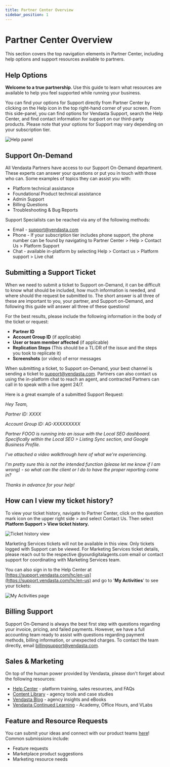 ```yaml
---
title: Partner Center Overview
sidebar_position: 1
---
```


# Partner Center Overview

This section covers the top navigation elements in Partner Center, including help options and support resources available to partners.

## Help Options

**Welcome to a true partnership**. Use this guide to learn what resources are available to help you feel supported while running your business. 

You can find your options for Support directly from Partner Center by clicking on the Help icon in the top right-hand corner of your screen. From this side-panel, you can find options for Vendasta Support, search the Help Center, and find contact information for support on our third-party products. Please note that your options for Support may vary depending on your subscription tier. 

![Help panel](../img/partner-center/partner-center-overview/help-panel.jpg)

## Support On-Demand

All Vendasta Partners have access to our Support On-Demand department. These experts can answer your questions or put you in touch with those who can. Some examples of topics they can assist you with:

- Platform technical assistance 
- Foundational Product technical assistance 
- Admin Support
- Billing Questions 
- Troubleshooting & Bug Reports

Support Specialists can be reached via any of the following methods:

- Email - support@vendasta.com
- Phone - If your subscription tier includes phone support, the phone number can be found by navigating to Partner Center > Help > Contact Us > Platform Support 
- Chat - available in-platform by selecting Help > Contact us > Platform support > Live chat

## Submitting a Support Ticket

When we need to submit a ticket to Support on-Demand, it can be difficult to know what should be included, how much information is needed, and where should the request be submitted to. The short answer is all three of these are important to you, your partner, and Support on-Demand, and following this guide will answer all three of these questions!

For the best results, please include the following information in the body of the ticket or request:

- **Partner ID**
- **Account Group ID** (if applicable)
- **User or team member affected** (if applicable)
- **Replication Steps** (This should be a TL:DR of the issue and the steps you took to replicate it)
- **Screenshots** (or video) of error messages

When submitting a ticket, to Support on-Demand, your best channel is sending a ticket to support@vendasta.com. Partners can also contact us using the in-platform chat to reach an agent, and contracted Partners can call in to speak with a live agent 24/7.

Here is a great example of a submitted Support Request:

 *Hey Team,*

*Partner ID: XXXX*

*Account Group ID: AG-XXXXXXXXX*

*Partner FOOO is running into an issue with the Local SEO dashboard. Specifically within the Local SEO > Listing Sync section, and Google Business Profile.*

*I've attached a video walkthrough here of what we're experiencing.* 

*I'm pretty sure this is not the intended function (please let me know if I am wrong) - so what can the client or I do to have the proper reporting come in?*

*Thanks in advance for your help!* 

## How can I view my ticket history?

To view your ticket history, navigate to Partner Center, click on the question mark icon on the upper right side > and select Contact Us. Then select **Platform Support > View ticket history.** 

![Ticket history view](../img/partner-center/partner-center-overview/ticket-history-view.jpg)

Marketing Services tickets will not be available in this view. Only tickets logged with Support can be viewed. For Marketing Services ticket details, please reach out to the respective @yourdigitalagents.com email or contact support for coordinating with Marketing Services team.

You can also sign in to the Help Center at [https://support.vendasta.com/hc/en-us](https://support.vendasta.com/hc/en-us) and go to '**My Activities**' to see your tickets:

![My Activities page](../img/partner-center/partner-center-overview/my-activities.jpg)

## Billing Support

Support On-Demand is always the best first step with questions regarding your invoice, pricing, and failed payments. However, we have a full accounting team ready to assist with questions regarding payment methods, billing information, or unexpected charges. To contact the team directly, email [billingsupport@vendasta.com](mailto:billingsupport@vendasta.com).

## Sales & Marketing

On top of the human power provided by Vendasta, please don't forget about the following resources:

- [Help Center](https://support.vendasta.com/hc/en-us) - platform training, sales resources, and FAQs
- [Content Library](https://www.vendasta.com/content-library/) - agency tools and case studies
- [Vendasta Blog](https://www.vendasta.com/blog/) - agency insights and eBooks
- [Vendasta Continued Learning](/getting-started/learning/vendasta-continued-learning) - Academy, Office Hours, and VLabs

## Feature and Resource Requests

You can submit your ideas and connect with our product teams [here](https://vendasta.canny.io/)! Common submissions include:

- Feature requests
- Marketplace product suggestions
- Marketing resource needs